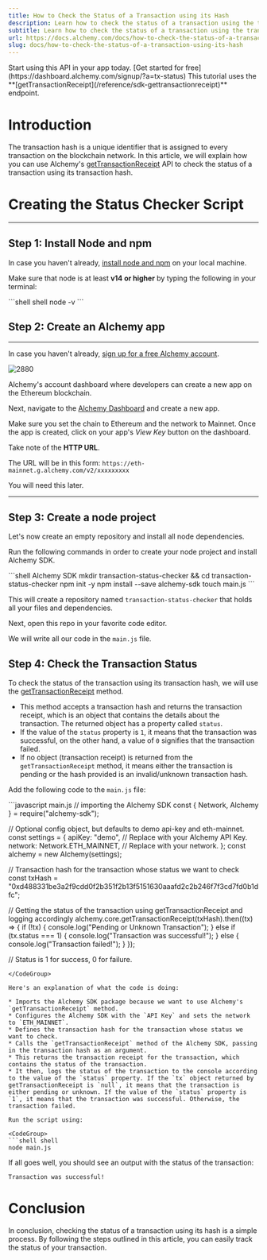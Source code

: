 ```yaml
---
title: How to Check the Status of a Transaction using its Hash
description: Learn how to check the status of a transaction using the transaction hash
subtitle: Learn how to check the status of a transaction using the transaction hash
url: https://docs.alchemy.com/docs/how-to-check-the-status-of-a-transaction-using-its-hash
slug: docs/how-to-check-the-status-of-a-transaction-using-its-hash
---
```


<Tip title="Don’t have an API key?" icon="star">
  Start using this API in your app today. [Get started for free](https://dashboard.alchemy.com/signup/?a=tx-status)
</Tip>

<Info>
  This tutorial uses the **[getTransactionReceipt](/reference/sdk-gettransactionreceipt)** endpoint.
</Info>

# Introduction

The transaction hash is a unique identifier that is assigned to every transaction on the blockchain network. In this article, we will explain how you can use Alchemy's [getTransactionReceipt](/reference/sdk-gettransactionreceipt) API to check the status of a transaction using its transaction hash.

# Creating the Status Checker Script

***

## Step 1: Install Node and npm

In case you haven't already, [install node and npm](https://nodejs.org/en/download/) on your local machine.

Make sure that node is at least **v14 or higher** by typing the following in your terminal:

<CodeGroup>
  ```shell shell
  node -v
  ```
</CodeGroup>

## Step 2: Create an Alchemy app

***

In case you haven't already, [sign up for a free Alchemy account](https://dashboard.alchemy.com/signup/?a=tx-status).

![2880](06c375a-Screenshot_2022-11-04_at_10.36.40_PM.png "Screenshot 2022-11-04 at 10.36.40 PM.png")

Alchemy's account dashboard where developers can create a new app on the Ethereum blockchain.

Next, navigate to the [Alchemy Dashboard](https://dashboard.alchemy.com/signup/?a=tx-status) and create a new app.

Make sure you set the chain to Ethereum and the network to Mainnet. Once the app is created, click on your app's *View Key* button on the dashboard.

Take note of the **HTTP URL**.

The URL will be in this form: `https://eth-mainnet.g.alchemy.com/v2/xxxxxxxxx`

You will need this later.

***

## Step 3: Create a node project

Let's now create an empty repository and install all node dependencies.

Run the following commands in order to create your node project and install Alchemy SDK.

<CodeGroup>
  ```shell Alchemy SDK
  mkdir transaction-status-checker && cd transaction-status-checker
  npm init -y
  npm install --save alchemy-sdk
  touch main.js
  ```
</CodeGroup>

This will create a repository named `transaction-status-checker` that holds all your files and dependencies.

Next, open this repo in your favorite code editor.

We will write all our code in the `main.js` file.

## Step 4: Check the Transaction Status

To check the status of the transaction using its transaction hash, we will use the [getTransactionReceipt](/reference/sdk-gettransactionreceipt) method.

* This method accepts a transaction hash and returns the transaction receipt, which is an object that contains the details about the transaction. The returned object has a property called `status`.
* If the value of the `status` property is `1`, it means that the transaction was successful, on the other hand, a value of `0` signifies that the transaction failed.
* If no object (transaction receipt) is returned from the `getTransactionReceipt` method, it means either the transaction is pending or the hash provided is an invalid/unknown transaction hash.

Add the following code to the `main.js` file:

<CodeGroup>
  ```javascript main.js
  // importing the Alchemy SDK
  const { Network, Alchemy } = require("alchemy-sdk");

  // Optional config object, but defaults to demo api-key and eth-mainnet.
  const settings = {
    apiKey: "demo", // Replace with your Alchemy API Key.
    network: Network.ETH_MAINNET, // Replace with your network.
  };
  const alchemy = new Alchemy(settings);

  // Transaction hash for the transaction whose status we want to check
  const txHash =
    "0xd488331be3a2f9cdd0f2b351f2b13f5151630aaafd2c2b246f7f3cd7fd0b1dfc";

  // Getting the status of the transaction using getTransactionReceipt and logging accordingly
  alchemy.core.getTransactionReceipt(txHash).then((tx) => {
    if (!tx) {
      console.log("Pending or Unknown Transaction");
    } else if (tx.status === 1) {
      console.log("Transaction was successful!");
    } else {
      console.log("Transaction failed!");
    }
  });

  // Status is 1 for success, 0 for failure.
  ```
</CodeGroup>

Here's an explanation of what the code is doing:

* Imports the Alchemy SDK package because we want to use Alchemy's `getTransactionReceipt` method.
* Configures the Alchemy SDK with the `API Key` and sets the network to `ETH_MAINNET`.
* Defines the transaction hash for the transaction whose status we want to check.
* Calls the `getTransactionReceipt` method of the Alchemy SDK, passing in the transaction hash as an argument.
* This returns the transaction receipt for the transaction, which contains the status of the transaction.
* It then, logs the status of the transaction to the console according to the value of the `status` property. If the `tx` object returned by getTransactionReceipt is `null`, it means that the transaction is either pending or unknown. If the value of the `status` property is `1`, it means that the transaction was successful. Otherwise, the transaction failed.

Run the script using:

<CodeGroup>
  ```shell shell
  node main.js
  ```
</CodeGroup>

If all goes well, you should see an output with the status of the transaction:

```shell
Transaction was successful!
```

# Conclusion

In conclusion, checking the status of a transaction using its hash is a simple process. By following the steps outlined in this article, you can easily track the status of your transaction.
